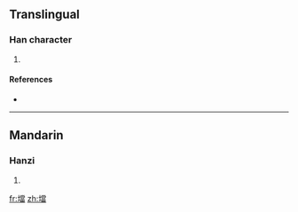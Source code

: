{{also|垱}}
==Translingual==

===Han character===
{{Han char|rn=32|rad=土|as=13|sn=16|four=|canj=土火月田 (GFBW)}}

# {{defn|Han|sort=土13}}

====References====
* {{Han ref|kx=0240.301|hdz=10491.090|uh=58CB|ud=22731}}

----

==Mandarin==

===Hanzi===
{{cmn-hanzi|sim=垱|pin=[[dàng]] ([[dang4]])|wg=tang<sup>4</sup>}}

# {{defn|Mandarin}}

[[fr:壋]]
[[zh:壋]]